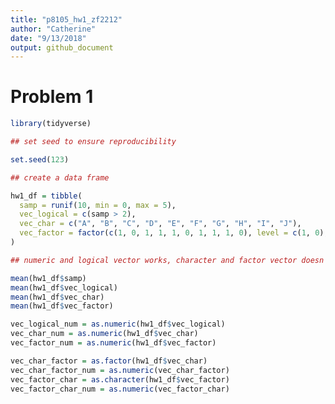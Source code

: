 ```yaml
---
title: "p8105_hw1_zf2212"
author: "Catherine"
date: "9/13/2018"
output: github_document
---
```

# Problem 1

```r
library(tidyverse)

## set seed to ensure reproducibility

set.seed(123)

## create a data frame

hw1_df = tibble(
  samp = runif(10, min = 0, max = 5),
  vec_logical = c(samp > 2),
  vec_char = c("A", "B", "C", "D", "E", "F", "G", "H", "I", "J"),
  vec_factor = factor(c(1, 0, 1, 1, 1, 0, 1, 1, 1, 0), level = c(1, 0), label = c("M", "F"))
)  

## numeric and logical vector works, character and factor vector doesn't

mean(hw1_df$samp)
mean(hw1_df$vec_logical)
mean(hw1_df$vec_char)
mean(hw1_df$vec_factor)

```

```r

vec_logical_num = as.numeric(hw1_df$vec_logical)
vec_char_num = as.numeric(hw1_df$vec_char)
vec_factor_num = as.numeric(hw1_df$vec_factor)

```

```r

vec_char_factor = as.factor(hw1_df$vec_char)
vec_char_factor_num = as.numeric(vec_char_factor)
vec_factor_char = as.character(hw1_df$vec_factor)
vec_factor_char_num = as.numeric(vec_factor_char)

```


